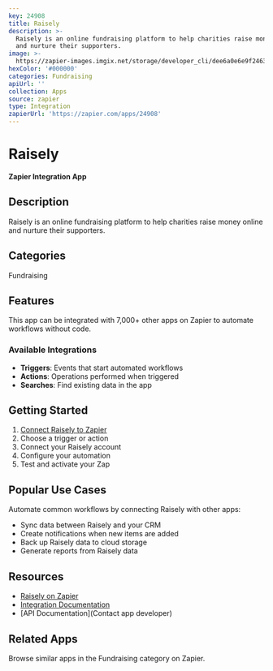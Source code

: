 ```yaml
---
key: 24908
title: Raisely
description: >-
  Raisely is an online fundraising platform to help charities raise money online
  and nurture their supporters.
image: >-
  https://zapier-images.imgix.net/storage/developer_cli/dee6a0e6e9f24632a712850b83a430ac.png?auto=format%2Ccompress&ixlib=python-3.0.0&q=50
hexColor: '#000000'
categories: Fundraising
apiUrl: ''
collection: Apps
source: zapier
type: Integration
zapierUrl: 'https://zapier.com/apps/24908'
---
```

# Raisely

**Zapier Integration App**

## Description

Raisely is an online fundraising platform to help charities raise money online and nurture their supporters.

## Categories

Fundraising

## Features

This app can be integrated with 7,000+ other apps on Zapier to automate workflows without code.

### Available Integrations

- **Triggers**: Events that start automated workflows
- **Actions**: Operations performed when triggered
- **Searches**: Find existing data in the app

## Getting Started

1. [Connect Raisely to Zapier](https://zapier.com/apps/24908)
2. Choose a trigger or action
3. Connect your Raisely account
4. Configure your automation
5. Test and activate your Zap

## Popular Use Cases

Automate common workflows by connecting Raisely with other apps:

- Sync data between Raisely and your CRM
- Create notifications when new items are added
- Back up Raisely data to cloud storage
- Generate reports from Raisely data

## Resources

- [Raisely on Zapier](https://zapier.com/apps/24908)
- [Integration Documentation](https://zapier.com/apps/24908/integrations)
- [API Documentation](Contact app developer)

## Related Apps

Browse similar apps in the Fundraising category on Zapier.
